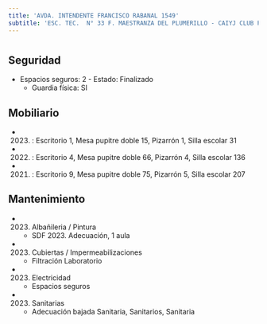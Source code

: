 ```yaml
---
title: 'AVDA. INTENDENTE FRANCISCO RABANAL 1549'
subtitle: 'ESC. TEC.  N° 33 F. MAESTRANZA DEL PLUMERILLO - CAIYJ CLUB POMPEYA'
---
```


#


## Seguridad

*  Espacios seguros: 2 - Estado: Finalizado 
    + Guardia física: SI





## Mobiliario

*  (2023) : Escritorio 1, Mesa pupitre doble 15, Pizarrón 1, Silla escolar 31 

*  (2022) : Escritorio 4, Mesa pupitre doble 66, Pizarrón 4, Silla escolar 136 

*  (2021) : Escritorio 9, Mesa pupitre doble 75, Pizarrón 5, Silla escolar 207 





## Mantenimiento

*  (2023) Albañileria / Pintura 
    + SDF 2023. Adecuación, 1 aula

*  (2023) Cubiertas / Impermeabilizaciones 
    + Filtración Laboratorio

*  (2023) Electricidad 
    + Espacios seguros

*  (2023) Sanitarias 
    + Adecuación bajada Sanitaria, Sanitarios, Sanitaria



